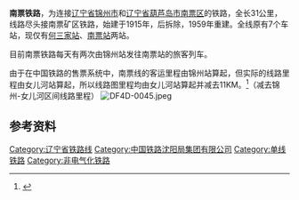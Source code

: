 {{Infobox rail system-route
|rail_name=南票铁路
|name_bgcolor=#FFDAB9
|banner_color=
|logo_filename=
|image_width=
|logo_bgcolor=
|logo_note=
|code_name=
|locale={{PRC}}
|service_type=
|begin_operation=
|end_operation=
|operation_note=
|system_length={{Convert|31|km|mi|0}}
|length_in_operation=
|total_length=
|line_title=路線
|lines=
|stations=7
|route_title=路線
|main_route=
|secondary_route=
|branch_route=
|standard=
|main_stations=
|max_speed=
|track_gauge=1435毫米（[[标准轨|标准轨]]）
|min_radius=
|max_grade=
|block_signal=
|engine=
|operator=[[中国铁路总公司|中国铁路总公司]]
|franchise=
|hq=
|key_person=
|website=
|box_width=auto
|collapsed=1
|route_map={{bs-map|inline=1|map=
\CONTg~~ ~~ ~~{{RoutemapRoute|Licon=u|[[沈山铁路|沈山铁路]]往[[沈阳站|沈阳站]]方向}}
\BHF~~ 0 ~~[[女儿河站|女儿河站]]
\pHST~~3~~[[金场堡乘降所|金场堡乘降所]]
\HST~~ 4 ~~[[何三家站|何三家站]]
\pHST~~14~~[[台集屯乘降所|台集屯乘降所]]
\pHST~~17~~[[大荒地乘降所|大荒地乘降所]]
BAHN\INT~~28~~[[黄甲屯站|黄甲屯站]] 与南票矿区铁路并线
\BHF~~31~~[[南票站|南票站]] 
\CONTf~~ ~~{{RoutemapRoute|Licon=d|南票矿区铁路}}
}}
}}
'''南票铁路'''，为连接[[辽宁省|辽宁省]][[锦州市|锦州市]]和[[辽宁省|辽宁省]][[葫芦岛市|葫芦岛市]][[南票区|南票区]]的铁路，全长31公里，线路尽头接南票矿区铁路，始建于1915年，后拆除，1959年重建。全线原有7个车站，现仅有[[何三家站|何三家站]]、[[南票站|南票站]]两站。

目前南票铁路每天有两次由锦州站发往南票站的旅客列车。

由于在中国铁路的售票系统中，南票线的客运里程由锦州站算起，但实际的线路里程由女儿河站算起，所以线路图里程均由女儿河站算起并减去11KM。<ref>{{Cite web |url=http://yupiao.info/klb/line/%E5%8D%97%E7%A5%A8%E7%BA%BF/ |title=余票网 南票线 客运运价里程表 |accessdate=2014-08-13 |archive-date=2014-08-13 |archive-url=https://web.archive.org/web/20140813054254/http://yupiao.info/klb/line/%E5%8D%97%E7%A5%A8%E7%BA%BF/ |dead-url=no }}</ref>（减去锦州-女儿河区间线路里程）
[[File:DF4D-0045.jpeg|thumb]]

==参考资料==
{{reflist}}

{{南票铁路}}
{{中国铁路}}

[[Category:辽宁省铁路线|Category:辽宁省铁路线]]
[[Category:中国铁路沈阳局集团有限公司|Category:中国铁路沈阳局集团有限公司]]
[[Category:单线铁路|Category:单线铁路]]
[[Category:非电气化铁路|Category:非电气化铁路]]